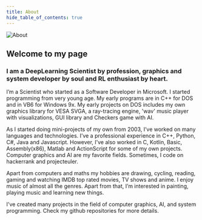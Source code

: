 ```yaml
---
title: About
hide_table_of_contents: true
---
```


![About](./cover.jpg)

## Welcome to my page

### I am a DeepLearning Scientist by profession, graphics and system developer by soul and RL enthusiast by heart.

I’m a Scientist who started as a
Software Developer in Microsoft. I started
programming from very young age. My early programs
are in C++ for DOS and in VB6 for Windows 9x. My
early projects on DOS includes my own graphics
library for VESA SVGA, a ray-tracing engine, 'wav'
music player with visualizations, GUI library and
Checkers game with AI.

As I started doing mini-projects of my own from
2003, I’ve worked on many languages and
technologies. I’ve a professional experience in C++,
Python, C#, Java and Javascript. However, I’ve also
worked in C, Kotlin, Basic, Assembly(x86), Matlab
and ActionScript for some of my own projects.
Computer graphics and AI are my favorite fields.
Sometimes, I code on hackerrank and projecteuler.

Apart from computers and maths my hobbies are
drawing, cycling, reading, gaming and watching IMDB
top rated movies, TV shows and anime. I enjoy music
of almost all the genres. Apart from that, I’m
interested in painting, playing music and learning
new things.

I've created many projects in the field of
computer graphics, AI, and system programming.
Check my github repositories for more details.
